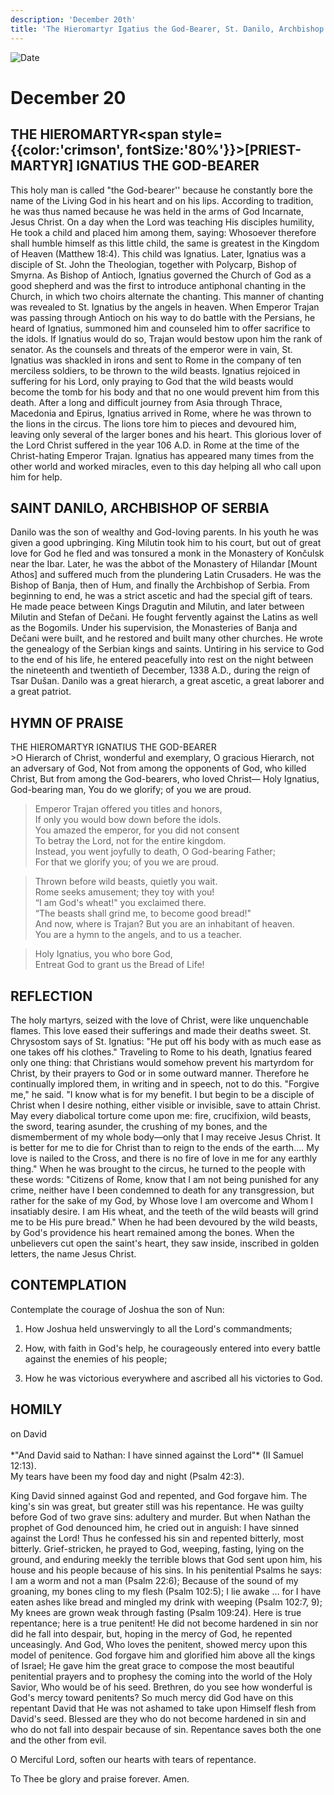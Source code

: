 ```yaml
---
description: 'December 20th'
title: 'The Hieromartyr Igatius the God-Bearer, St. Danilo, Archbishop of Serbia'
---
```


<CustomPaginator />
<RunningHead />

<Image src="/title-imprint.png" height={68} width={50} alt="Date" className="title-imprint"/>

# <div id="date">December <Image className="four-dot" src="/four-dot.png" height={15} width={15} alt="" />20</div>

## THE HIEROMARTYR<span style={{color:'crimson', fontSize:'80%'}}>[PRIEST-MARTYR]</span> IGNATIUS THE GOD-BEARER

This holy man is called "the God-bearer'' because he constantly bore the name of the Living God in his heart and on his lips. According to tradition, he was thus named because he was held in the arms of God Incarnate, Jesus Christ. On a day when the Lord was teaching His disciples humility, He took a child and placed him among them, saying: Whosoever therefore shall humble himself as this little child, the same is greatest in the Kingdom of Heaven (Matthew 18:4). This child was Ignatius. Later, Ignatius was a disciple of St. John the Theologian, together with Polycarp, Bishop of Smyrna. As Bishop of Antioch, Ignatius governed the Church of God as a good shepherd and was the first to introduce antiphonal chanting in the Church, in which two choirs alternate the chanting. This manner of chanting was revealed to St. Ignatius by the angels in heaven. When Emperor Trajan was passing through Antioch on his way to do battle with the Persians, he heard of Ignatius, summoned him and counseled him to offer sacrifice to the idols. If Ignatius would do so, Trajan would bestow upon him the rank of senator. As the counsels and threats of the emperor were in vain, St. Ignatius was shackled in irons and sent to Rome in the company of ten merciless soldiers, to be thrown to the wild beasts. Ignatius rejoiced in suffering for his Lord, only praying to God that the wild beasts would become the tomb for his body and that no one would prevent him from this death. After a long and difficult journey from Asia through Thrace, Macedonia and Epirus, Ignatius arrived in Rome, where he was thrown to the lions in the circus. The lions tore him to pieces and devoured him, leaving only several of the larger bones and his heart. This glorious lover of the Lord Christ suffered in the year 106 A.D. in Rome at the time of the Christ-hating Emperor Trajan. Ignatius has appeared many times from the other world and worked miracles, even to this day helping all who call upon him for help.

## SAINT DANILO, ARCHBISHOP OF SERBIA

Danilo was the son of wealthy and God-loving parents. In his youth he was given a good upbringing. King Milutin took him to his court, but out of great love for God he fled and was tonsured a monk in the Monastery of Končulsk near the Ibar. Later, he was the abbot of the Monastery of Hilandar [Mount Athos] and suffered much from the plundering Latin Crusaders. He was the Bishop of Banja, then of Hum, and finally the Archbishop of Serbia. From beginning to end, he was a strict ascetic and had the special gift of tears. He made peace between Kings Dragutin and Milutin, and later between Milutin and Stefan of Dečani. He fought fervently against the Latins as well as the Bogomils. Under his supervision, the Monasteries of Banja and Dečani were built, and he restored and built many other churches.  He wrote the genealogy of the Serbian kings and saints.  Untiring in his service to God to the end of his life, he entered peacefully into rest on the night between the nineteenth and twentieth of December, 1338 A.D., during the reign of Tsar Dušan. Danilo was a great hierarch, a great ascetic, a great laborer and a great patriot.


## HYMN OF PRAISE
<div style={{textAlign:'center', color:'crimson', fontWeight:'bold'}}>
THE HIEROMARTYR IGNATIUS THE GOD-BEARER
</div>
>O Hierarch of Christ, wonderful and exemplary,  
O gracious Hierarch, not an adversary of God,  
Not from among the opponents of God, who killed Christ,  
But from among the God-bearers, who loved Christ—  
Holy Ignatius, God-bearing man,  
You do we glorify; of you we are proud.  
  
>Emperor Trajan offered you titles and honors,  
If only you would bow down before the idols.  
You amazed the emperor, for you did not consent  
To betray the Lord, not for the entire kingdom.  
Instead, you went joyfully to death, O God-bearing Father;  
For that we glorify you; of you we are proud.  
  
>Thrown before wild beasts, quietly you wait.  
Rome seeks amusement; they toy with you!  
“I am God's wheat!" you exclaimed there.  
“The beasts shall grind me, to become good bread!"  
And now, where is Trajan? But you are an inhabitant of heaven.  
You are a hymn to the angels, and to us a teacher.  
  
>Holy Ignatius, you who bore God,  
Entreat God to grant us the Bread of Life!  


## REFLECTION

The holy martyrs, seized with the love of Christ, were like unquenchable flames. This love eased their sufferings and made their deaths sweet. St. Chrysostom says of St. Ignatius: "He put off his body with as much ease as one takes off his clothes." Traveling to Rome to his death, Ignatius feared only one thing: that Christians would somehow prevent his martyrdom for Christ, by their prayers to God or in some outward manner. Therefore he continually implored them, in writing and in speech, not to do this. "Forgive me," he said. "I know what is for my benefit. I but begin to be a disciple of Christ when I desire nothing, either visible or invisible, save to attain Christ. May every diabolical torture come upon me: fire, crucifixion, wild beasts, the sword, tearing asunder, the crushing of my bones, and the dismemberment of my whole body—only that I may receive Jesus Christ. It is better for me to die for Christ than to reign to the ends of the earth…. My love is nailed to the Cross, and there is no fire of love in me for any earthly thing." When he was brought to the circus, he turned to the people with these words: "Citizens of Rome, know that I am not being punished for any crime, neither have I been condemned to death for any transgression, but rather for the sake of my God, by Whose love I am overcome and Whom I insatiably desire. I am His wheat, and the teeth of the wild beasts will grind me to be His pure bread." When he had been devoured by the wild beasts, by God's providence his heart remained among the bones. When the unbelievers cut open the saint's heart, they saw inside, inscribed in golden letters, the name Jesus Christ.


## CONTEMPLATION

Contemplate the courage of Joshua the son of Nun:

1. How Joshua held unswervingly to all the Lord's commandments;

2. How, with faith in God's help, he courageously entered into every battle against the enemies of his people;

3. How he was victorious everywhere and ascribed all his victories to God.


## HOMILY
<div style={{textAlign:'center', color:'crimson', fontWeight:'bold'}}>
on David
</div>
<br />
<div style={{textAlign:'right'}}>
*"And David said to Nathan: I have sinned against the Lord"* (II Samuel 12:13).
</div>
My tears have been my food day and night (Psalm 42:3).

King David sinned against God and repented, and God forgave him. The king's sin was great, but greater still was his repentance. He was guilty before God of two grave sins: adultery and murder. But when Nathan the prophet of God denounced him, he cried out in anguish: I have sinned against the Lord! Thus he confessed his sin and repented bitterly, most bitterly. Grief-stricken, he prayed to God, weeping, fasting, lying on the ground, and enduring meekly the terrible blows that God sent upon him, his house and his people because of his sins. In his penitential Psalms he says: I am a worm and not a man (Psalm 22:6); Because of the sound of my groaning, my bones cling to my flesh (Psalm 102:5); I lie awake … for I have eaten ashes like bread and mingled my drink with weeping (Psalm 102:7, 9); My knees are grown weak through fasting (Psalm 109:24). Here is true repentance; here is a true penitent! He did not become hardened in sin nor did he fall into despair, but, hoping in the mercy of God, he repented unceasingly. And God, Who loves the penitent, showed mercy upon this model of penitence. God forgave him and glorified him above all the kings of Israel; He gave him the great grace to compose the most beautiful penitential prayers and to prophesy the coming into the world of the Holy Savior, Who would be of his seed. Brethren, do you see how wonderful is God's mercy toward penitents? So much mercy did God have on this repentant David that He was not ashamed to take upon Himself flesh from David's seed. Blessed are they who do not become hardened in sin and who do not fall into despair because of sin. Repentance saves both the one and the other from evil.

O Merciful Lord, soften our hearts with tears of repentance.

To Thee be glory and praise forever. Amen.